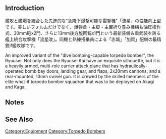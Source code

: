{{EquipmentInfo|343}}

==Introduction==
艦攻と艦爆を統合した先進的な"急降下爆撃可能な雷撃機"「流星」の性能向上型です。美しいフォルムだけでなく、爆弾倉・主脚・主翼折り畳み機構も油圧操作式、20mm砲x2門、さらに13mm後方旋回銃x1門という最新装備＆重武装を誇る艦上統合攻撃機「流星改」。同機と熟練搭乗員による「赤城」「加賀」配備の最精鋭if艦攻隊です。

An improved variant of the "dive bombing-capable torpedo bomber", the Ryuusei. Not only does the Ryuusei Kai have an exquisite silhouette, but it is a heavily armed, multi-role carrier attack plane that has hydraulically-operated bomb bay doors, landing gear, and flaps; 2x20mm cannons; and a rear-mounted, 13mm swivel gun. It is crewed by the skilled members of the elite what-if torpedo bomber squadron that was to be deployed on Akagi and Kaga.

==Notes==


==See Also==
{{Equipmentlist}}
[[Category:Equipment]]
[[Category:Torpedo Bombers]]